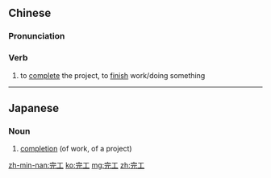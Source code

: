 ==Chinese==
{{zh-forms}}

===Pronunciation===
{{zh-pron
|m=wángōng
|cat=v
}}

===Verb===
{{zh-verb}}

# to [[complete]] the project, to [[finish]] work/doing something

----

==Japanese==
{{ja-kanjitab|かん|こう|yomi=on}}

===Noun===
{{ja-noun|かんこう}}

# [[completion]] (of work, of a project)

[[zh-min-nan:完工]]
[[ko:完工]]
[[mg:完工]]
[[zh:完工]]